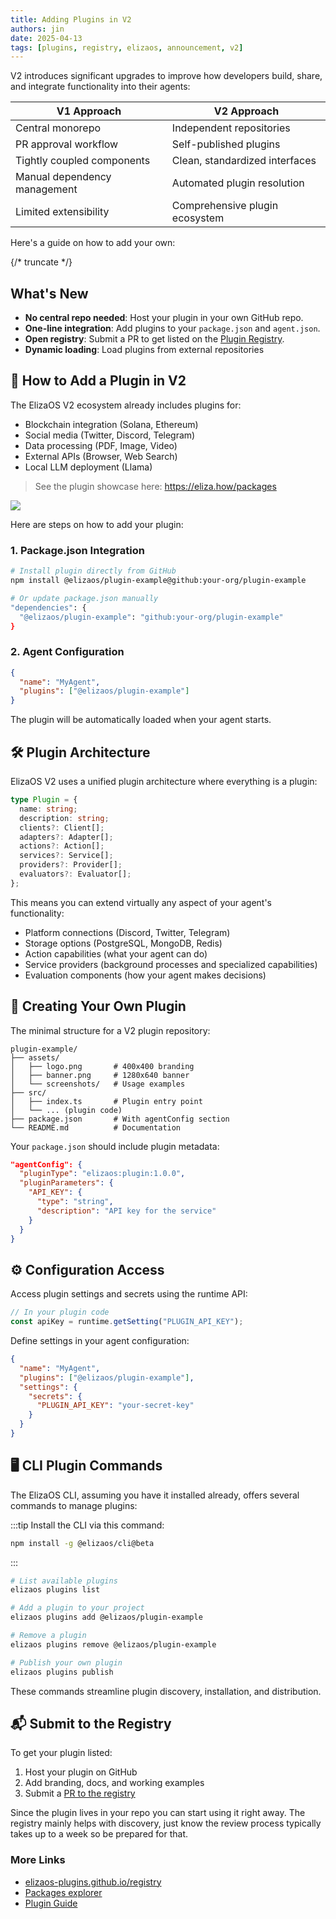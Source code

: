 ```yaml
---
title: Adding Plugins in V2
authors: jin
date: 2025-04-13
tags: [plugins, registry, elizaos, announcement, v2]
---
```



V2 introduces significant upgrades to improve how developers build, share, and integrate functionality into their agents:


| V1 Approach | V2 Approach |
|-------------|-------------|
| Central monorepo | Independent repositories |
| PR approval workflow | Self-published plugins |
| Tightly coupled components | Clean, standardized interfaces |
| Manual dependency management | Automated plugin resolution |
| Limited extensibility | Comprehensive plugin ecosystem |

Here's a guide on how to add your own:

{/* truncate */}

## What's New

- **No central repo needed**: Host your plugin in your own GitHub repo.
- **One-line integration**: Add plugins to your `package.json` and `agent.json`.
- **Open registry**: Submit a PR to get listed on the [Plugin Registry](https://elizaos.github.io/registry).
- **Dynamic loading**: Load plugins from external repositories


## 🧩 How to Add a Plugin in V2

The ElizaOS V2 ecosystem already includes plugins for:

- Blockchain integration (Solana, Ethereum)
- Social media (Twitter, Discord, Telegram)
- Data processing (PDF, Image, Video)
- External APIs (Browser, Web Search)
- Local LLM deployment (Llama)

> See the plugin showcase here: https://eliza.how/packages

![](/img/montage-plugins.jpg)

Here are steps on how to add your plugin:

### 1. Package.json Integration

```bash
# Install plugin directly from GitHub
npm install @elizaos/plugin-example@github:your-org/plugin-example

# Or update package.json manually
"dependencies": {
  "@elizaos/plugin-example": "github:your-org/plugin-example"
}
```

### 2. Agent Configuration

```json
{
  "name": "MyAgent",
  "plugins": ["@elizaos/plugin-example"]
}
```

The plugin will be automatically loaded when your agent starts.

## 🛠 Plugin Architecture

ElizaOS V2 uses a unified plugin architecture where everything is a plugin:

```typescript
type Plugin = {
  name: string;
  description: string;
  clients?: Client[];
  adapters?: Adapter[];
  actions?: Action[];
  services?: Service[];
  providers?: Provider[];
  evaluators?: Evaluator[];
};
```

This means you can extend virtually any aspect of your agent's functionality:
- Platform connections (Discord, Twitter, Telegram)
- Storage options (PostgreSQL, MongoDB, Redis)
- Action capabilities (what your agent can do)
- Service providers (background processes and specialized capabilities)
- Evaluation components (how your agent makes decisions)

## 📂 Creating Your Own Plugin

The minimal structure for a V2 plugin repository:

```
plugin-example/
├── assets/
│   ├── logo.png       # 400x400 branding
│   ├── banner.png     # 1280x640 banner
│   └── screenshots/   # Usage examples
├── src/
│   ├── index.ts       # Plugin entry point
│   └── ... (plugin code)
├── package.json       # With agentConfig section
└── README.md          # Documentation
```

Your `package.json` should include plugin metadata:

```json
"agentConfig": {
  "pluginType": "elizaos:plugin:1.0.0",
  "pluginParameters": {
    "API_KEY": {
      "type": "string",
      "description": "API key for the service"
    }
  }
}
```

## ⚙️ Configuration Access

Access plugin settings and secrets using the runtime API:

```typescript
// In your plugin code
const apiKey = runtime.getSetting("PLUGIN_API_KEY");
```

Define settings in your agent configuration:

```json
{
  "name": "MyAgent",
  "plugins": ["@elizaos/plugin-example"],
  "settings": {
    "secrets": {
      "PLUGIN_API_KEY": "your-secret-key"
    }
  }
}
```

## 🖥️ CLI Plugin Commands

The ElizaOS CLI, assuming you have it installed already, offers several commands to manage plugins:

:::tip
Install the CLI via this command:
```bash
npm install -g @elizaos/cli@beta
```
:::

```bash
# List available plugins
elizaos plugins list

# Add a plugin to your project
elizaos plugins add @elizaos/plugin-example

# Remove a plugin
elizaos plugins remove @elizaos/plugin-example

# Publish your own plugin
elizaos plugins publish
```

These commands streamline plugin discovery, installation, and distribution.

## 📬 Submit to the Registry

To get your plugin listed:
1. Host your plugin on GitHub
2. Add branding, docs, and working examples
3. Submit a [PR to the registry](https://github.com/elizaos-plugins/registry)

Since the plugin lives in your repo you can start using it right away. The registry mainly helps with discovery, just know the review process typically takes up to a week so be prepared for that.

### More Links

- [elizaos-plugins.github.io/registry](https://elizaos-plugins.github.io/registry)
- [Packages explorer](packages)
- [Plugin Guide](https://eliza.how/docs/plugins)
